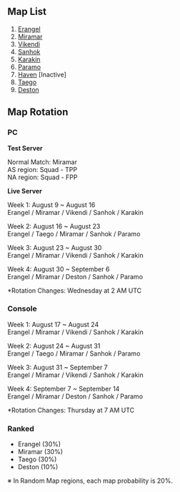 
## Map List  
 
1. [Erangel](/maps/erangel)  
2. [Miramar](/maps/miramar)  
3. [Vikendi](/maps/vikendi)   
4. [Sanhok](/maps/sanhok) 
5. [Karakin](/maps/karakin)  
6. [Paramo](/maps/paramo) 
7. [Haven](/maps/haven) [Inactive]  
8. [Taego](/maps/taego)  
9. [Deston](/maps/deston)  

## Map Rotation  

### PC 

**Test Server**  

Normal Match: Miramar  
AS region: Squad - TPP   
NA region: Squad - FPP  

**Live Server**      

Week 1: August 9 ~ August 16  
Erangel / Miramar / Vikendi / Sanhok / Karakin  

Week 2:  August 16 ~ August 23  
Erangel / Taego / Miramar / Sanhok / Paramo   

Week 3: August 23 ~ August 30   
Erangel / Miramar / Vikendi / Sanhok / Karakin  

Week 4: August 30 ~ September 6   
Erangel / Miramar / Deston / Sanhok / Paramo  

*Rotation Changes: Wednesday at 2 AM UTC  

### Console     

Week 1: August 17 ~ August 24  
Erangel / Miramar / Vikendi / Sanhok / Karakin  

Week 2: August 24 ~ August 31  
Erangel / Taego / Miramar / Sanhok / Paramo  

Week 3: August 31 ~ September 7  
Erangel / Miramar / Vikendi / Sanhok / Karakin  

Week 4: September 7 ~ September 14  
Erangel / Miramar / Deston / Sanhok / Paramo  

*Rotation Changes: Thursday at 7 AM UTC  

### Ranked

- Erangel (30%)
- Miramar (30%)
- Taego (30%)
- Deston (10%)  

※ In Random Map regions, each map probability is 20%.